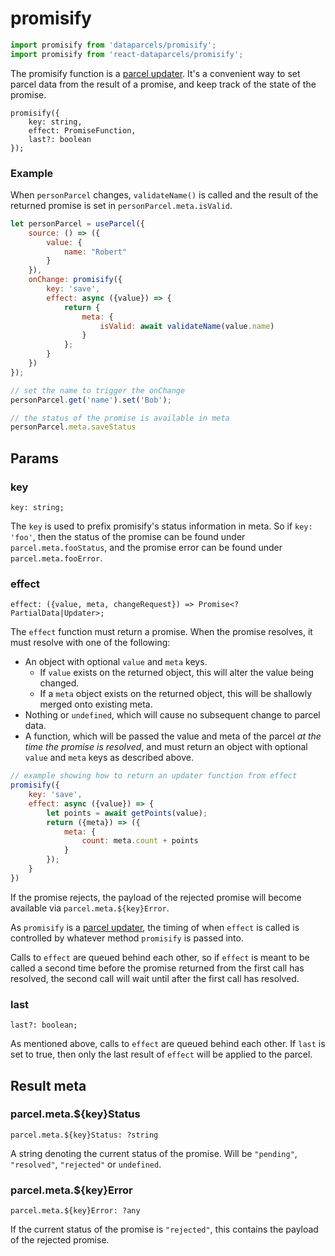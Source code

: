 # promisify

```js
import promisify from 'dataparcels/promisify';
import promisify from 'react-dataparcels/promisify';
```

The promisify function is a [parcel updater](/concepts/parcel-updaters). It's a convenient way to set parcel data from the result of a promise, and keep track of the state of the promise.

```flow
promisify({
    key: string,
    effect: PromiseFunction,
    last?: boolean
});
```

### Example

When `personParcel` changes, `validateName()` is called and the result of the returned promise is set in `personParcel.meta.isValid`.

```jsx
let personParcel = useParcel({
    source: () => ({
        value: {
            name: "Robert"
        }
    }),
    onChange: promisify({
        key: 'save',
        effect: async ({value}) => {
            return {
                meta: {
                    isValid: await validateName(value.name)
                }
            };
        }
    })
});

// set the name to trigger the onChange
personParcel.get('name').set('Bob');

// the status of the promise is available in meta
personParcel.meta.saveStatus
```

## <Text textStyle="weak">Params</Text>

### key

```flow
key: string;
```

The `key` is used to prefix promisify's status information in meta. So if `key: 'foo'`, then the status of the promise can be found under `parcel.meta.fooStatus`, and the promise error can be found under `parcel.meta.fooError`.

### effect

```flow
effect: ({value, meta, changeRequest}) => Promise<?PartialData|Updater>;
```

The `effect` function must return a promise. When the promise resolves, it must resolve with one of the following:

- An object with optional `value` and `meta` keys.
  - If `value` exists on the returned object, this will alter the value being changed.
  - If a `meta` object exists on the returned object, this will be shallowly merged onto existing meta.
- Nothing or `undefined`, which will cause no subsequent change to parcel data.
- A function, which will be passed the value and meta of the parcel *at the time the promise is resolved*, and must return an object with optional `value` and `meta` keys as described above.

```js
// example showing how to return an updater function from effect
promisify({
    key: 'save',
    effect: async ({value}) => {
        let points = await getPoints(value);
        return ({meta}) => ({
            meta: {
                count: meta.count + points
            }
        });
    }
})
```

If the promise rejects, the payload of the rejected promise will become available via `parcel.meta.${key}Error`.

As `promisify` is a [parcel updater](/concepts/parcel-updaters), the timing of when `effect` is called is controlled by whatever method `promisify` is passed into.

Calls to `effect` are queued behind each other, so if `effect` is meant to be called a second time before the promise returned from the first call has resolved, the second call will wait until after the first call has resolved.

### last

```flow
last?: boolean;
```

As mentioned above, calls to `effect` are queued behind each other. If `last` is set to true, then only the last result of `effect` will be applied to the parcel.

## <Text textStyle="weak">Result meta</Text>

### parcel.meta.${key}Status

```flow
parcel.meta.${key}Status: ?string
```

A string denoting the current status of the promise. Will be `"pending"`, `"resolved"`, `"rejected"` or `undefined`.

### parcel.meta.${key}Error

```flow
parcel.meta.${key}Error: ?any
```

If the current status of the promise is `"rejected"`, this contains the payload of the rejected promise.
